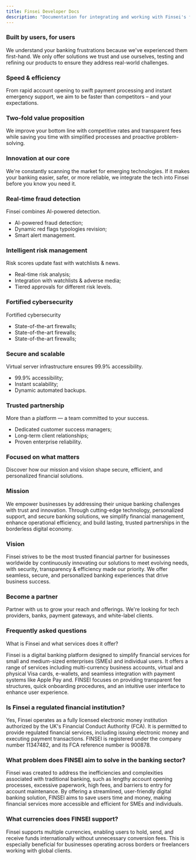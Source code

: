 ```yaml
---
title: Finsei Developer Docs
description: "Documentation for integrating and working with Finsei's financial API tools."
---
```


### Built by users, for users

We understand your banking frustrations because we've experienced them first-hand. We only offer solutions we trust and use ourselves, testing and refining our products to ensure they address real-world challenges.

### Speed & efficiency

From rapid account opening to swift payment processing and instant emergency support, we aim to be faster than competitors – and your expectations.

### Two-fold value proposition

We improve your bottom line with competitive rates and transparent fees while saving you time with simplified processes and proactive problem-solving.

### Innovation at our core

We're constantly scanning the market for emerging technologies. If it makes your banking easier, safer, or more reliable, we integrate the tech into Finsei before you know you need it.

### Real-time fraud detection

Finsei combines AI-powered detection.

- AI-powered fraud detection;
- Dynamic red flags typologies revision;
- Smart alert management.

### Intelligent risk management

Risk scores update fast with watchlists & news.

- Real-time risk analysis;
- Integration with watchlists & adverse media;
- Tiered approvals for different risk levels.

### Fortified cybersecurity

Fortified cybersecurity

- State-of-the-art firewalls;
- State-of-the-art firewalls;
- State-of-the-art firewalls;

### Secure and scalable

Virtual server infrastructure ensures 99.9% accessibility.

- 99.9% accessibility;
- Instant scalability;
- Dynamic automated backups.

### Trusted partnership

More than a platform — a team committed to your success.

- Dedicated customer success managers;
- Long-term client relationships;
- Proven enterprise reliability.

### Focused on what matters

Discover how our mission and vision shape secure, efficient, and personalized financial solutions.

### Mission

We empower businesses by addressing their unique banking challenges with trust and innovation. Through cutting-edge technology, personalized support, and secure banking solutions, we simplify financial management, enhance operational efficiency, and build lasting, trusted partnerships in the borderless digital economy.

### Vision

Finsei strives to be the most trusted financial partner for businesses worldwide by continuously innovating our solutions to meet evolving needs, with security, transparency & efficiency made our priority. We offer seamless, secure, and personalized banking experiences that drive business success.

### Become a partner

Partner with us to grow your reach and offerings. We're looking for tech providers, banks, payment gateways, and white-label clients.

### Frequently asked questions

What is Finsei and what services does it offer?

Finsei is a digital banking platform designed to simplify financial services for small and medium-sized enterprises (SMEs) and individual users. It offers a range of services including multi-currency business accounts, virtual and physical Visa cards, e-wallets, and seamless integration with payment systems like Apple Pay and. FINSEI focuses on providing transparent fee structures, quick onboarding procedures, and an intuitive user interface to enhance user experience.

### Is Finsei a regulated financial institution?

Yes, Finsei operates as a fully licensed electronic money institution authorized by the UK's Financial Conduct Authority (FCA). It is permitted to provide regulated financial services, including issuing electronic money and executing payment transactions. FINSEI is registered under the company number 11347482, and its FCA reference number is 900878.

### What problem does FINSEI aim to solve in the banking sector?

Finsei was created to address the inefficiencies and complexities associated with traditional banking, such as lengthy account opening processes, excessive paperwork, high fees, and barriers to entry for account maintenance. By offering a streamlined, user-friendly digital banking solution, FINSEI aims to save users time and money, making financial services more accessible and efficient for SMEs and individuals.

### What currencies does FINSEI support?

Finsei supports multiple currencies, enabling users to hold, send, and receive funds internationally without unnecessary conversion fees. This is especially beneficial for businesses operating across borders or freelancers working with global clients.
